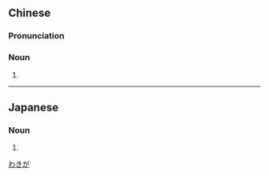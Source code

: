 ==Chinese==
{{zh-forms}}
{{wikipedia|lang=zh}}

===Pronunciation===
{{zh-pron
|m=húchòu
|cat=n
}}

===Noun===
{{zh-noun}}

# {{alternative form of|狐臭|lang=zh}}

{{zh-cat|Smell}}

----

==Japanese==
{{wikipedia|lang=ja}}
{{ja-kanjitab|sort=わきが|yomi=irr}}

===Noun===
{{ja-noun|わきが}}

# {{alternative spelling of|lang=ja|腋臭}}

[[Category:ja:Smell|わきが]]
